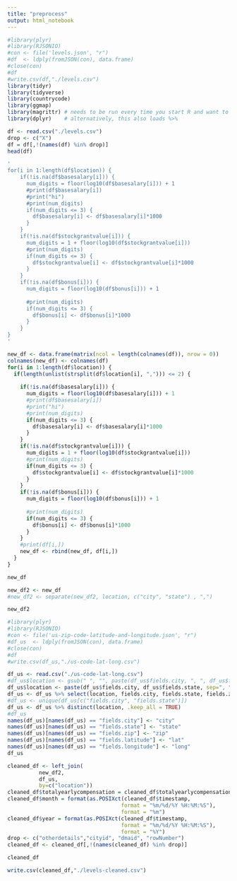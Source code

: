 ```yaml
---
title: "preprocess"
output: html_notebook
---
```


```r
#library(plyr)
#library(RJSONIO)
#con <- file('levels.json', "r")
#df  <- ldply(fromJSON(con), data.frame)
#close(con)
#df
#write.csv(df,"./levels.csv")
library(tidyr)
library(tidyverse)
library(countrycode)
library(ggmap)
library(magrittr) # needs to be run every time you start R and want to use %>%
library(dplyr)    # alternatively, this also loads %>%
```

```r
df <- read.csv("./levels.csv")
drop <- c("X")
df = df[,!(names(df) %in% drop)]
head(df)
```

```r
'
for(i in 1:length(df$location)) {
    if(!is.na(df$basesalary[i])) {
      num_digits = floor(log10(df$basesalary[i])) + 1
      #print(df$basesalary[i])
      #print("hi")
      #print(num_digits)
      if(num_digits <= 3) {
        df$basesalary[i] <- df$basesalary[i]*1000
      }
    }
    if(!is.na(df$stockgrantvalue[i])) {
      num_digits = 1 + floor(log10(df$stockgrantvalue[i]))
      #print(num_digits)
      if(num_digits <= 3) {
        df$stockgrantvalue[i] <- df$stockgrantvalue[i]*1000
      }
    }
    if(!is.na(df$bonus[i])) {
      num_digits = floor(log10(df$bonus[i])) + 1
      
      #print(num_digits)
      if(num_digits <= 3) {
        df$bonus[i] <- df$bonus[i]*1000
      }
    }
}
'
```

```r
new_df <- data.frame(matrix(ncol = length(colnames(df)), nrow = 0))
colnames(new_df) <- colnames(df)
for(i in 1:length(df$location)) {
  if(length(unlist(strsplit(df$location[i], ","))) <= 2) {
    
    if(!is.na(df$basesalary[i])) {
      num_digits = floor(log10(df$basesalary[i])) + 1
      #print(df$basesalary[i])
      #print("hi")
      #print(num_digits)
      if(num_digits <= 3) {
        df$basesalary[i] <- df$basesalary[i]*1000
      }
    }
    if(!is.na(df$stockgrantvalue[i])) {
      num_digits = 1 + floor(log10(df$stockgrantvalue[i]))
      #print(num_digits)
      if(num_digits <= 3) {
        df$stockgrantvalue[i] <- df$stockgrantvalue[i]*1000
      }
    }
    if(!is.na(df$bonus[i])) {
      num_digits = floor(log10(df$bonus[i])) + 1
      
      #print(num_digits)
      if(num_digits <= 3) {
        df$bonus[i] <- df$bonus[i]*1000
      }
    }
    #print(df[i,])
    new_df <- rbind(new_df, df[i,])
  }
}
```

```r
new_df
```

```r
new_df2 <- new_df
#new_df2 <- separate(new_df2, location, c("city", "state") , ",")
```

```r
new_df2
```

```r
#library(plyr)
#library(RJSONIO)
#con <- file('us-zip-code-latitude-and-longitude.json', "r")
#df_us  <- ldply(fromJSON(con), data.frame)
#close(con)
#df
#write.csv(df_us,"./us-code-lat-long.csv")
```

```r
df_us <- read.csv("./us-code-lat-long.csv")
#df_us$location <- gsub(" ", "", paste(df_us$fields.city, ", ", df_us$fields.state))
df_us$location <- paste(df_us$fields.city, df_us$fields.state, sep=", ")
df_us <- df_us %>% select(location, fields.city, fields.state, fields.zip, fields.latitude, fields.longitude )
#df_us <- unique(df_us[c("fields.city", "fields.state")])
df_us <- df_us %>% distinct(location, .keep_all = TRUE) 
#df_us
names(df_us)[names(df_us) == "fields.city"] <- "city"
names(df_us)[names(df_us) == "fields.state"] <- "state"
names(df_us)[names(df_us) == "fields.zip"] <- "zip"
names(df_us)[names(df_us) == "fields.latitude"] <- "lat"
names(df_us)[names(df_us) == "fields.longitude"] <- "long"
df_us
```

```r
cleaned_df <- left_join(
          new_df2,
          df_us,
          by=c("location"))
cleaned_df$totalyearlycompensation = cleaned_df$totalyearlycompensation * 1000
cleaned_df$month = format(as.POSIXct(cleaned_df$timestamp, 
                                    format = "%m/%d/%Y %H:%M:%S"), 
                                    format = "%m")
cleaned_df$year = format(as.POSIXct(cleaned_df$timestamp, 
                                    format = "%m/%d/%Y %H:%M:%S"), 
                                    format = "%Y")
drop <- c("otherdetails","cityid", "dmaid", "rowNumber")
cleaned_df <- cleaned_df[,!(names(cleaned_df) %in% drop)]
```

```r
cleaned_df
```

```r
write.csv(cleaned_df,"./levels-cleaned.csv")
```
